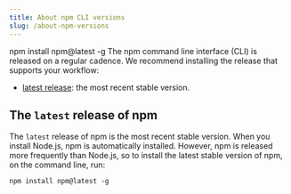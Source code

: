 ```yaml
---
title: About npm CLI versions
slug: /about-npm-versions
---
```

npm install npm@latest -g
The npm command line interface (CLI) is released on a regular cadence. We recommend installing the release that supports your workflow:

- [latest release](#the-latest-release-of-npm): the most recent stable version.

## The `latest` release of npm

The `latest` release of npm is the most recent stable version. When you install Node.js, npm is automatically installed. However, npm is released more frequently than Node.js, so to install the latest stable version of npm, on the command line, run:

```
npm install npm@latest -g
```
